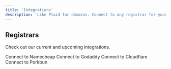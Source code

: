 ```yaml
---
title: 'Integrations'
description: 'Like Plaid for domains. Connect to any registrar for your end users with our Alias API.'
---
```


## Registrars

Check out our current and upcoming integrations.

<CardGroup cols={2}>
  <Card
    title="Namecheap"
    image="namecheap_image_url"
    href="https://alias.so"
  >
    Connect to Namecheap
  </Card>
  <Card
    title="Godaddy"
    icon="code"
    iconType="duotone"
    href="https://docs.alias.so/api-reference/introduction"
  >
    Connect to Godaddy
  </Card>
  <Card
    title="Cloudflare"
    icon="building"
    iconType="duotone"
    href="https://mintlify.com/docs/components/accordion"
  >
    Connect to Cloudflare
  </Card>
  <Card
    title="Register a new domain"
    icon="globe"
    iconType="duotone"
    href="https://mintlify.com/showcase"
  >
    Connect to Porkbun
  </Card>